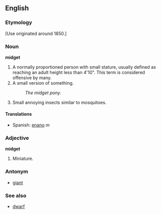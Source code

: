 ==English==
===Etymology===
[Use originated around 1850.]
===Noun===
'''midget'''
#A normally proportioned person with small stature, usually defined as reaching an adult height less than 4'10".  This term is considered offensive by many.
#A small version of something.
#:''The midget pony.''
#Small annoying insects similar to mosquitoes.
====Translations====
*Spanish: [[enano]] ''m''

===Adjective===
'''midget'''
#Miniature.
===Antonym===
*[[giant]]


===See also===
*[[dwarf]]